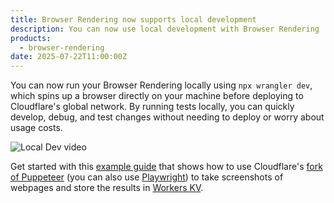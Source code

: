 ```yaml
---
title: Browser Rendering now supports local development
description: You can now use local development with Browser Rendering
products:
  - browser-rendering
date: 2025-07-22T11:00:00Z
---
```


You can now run your Browser Rendering locally using `npx wrangler dev`, which spins up a browser directly on your machine before deploying to Cloudflare's global network. By running tests locally, you can quickly develop, debug, and test changes without needing to deploy or worry about usage costs. 

![Local Dev video](~/assets/images/browser-rendering//localshorterbrowserrendering.gif)

Get started with this [example guide](/browser-rendering/workers-bindings/screenshots/) that shows how to use Cloudflare's [fork of Puppeteer](/browser-rendering/platform/puppeteer/) (you can also use [Playwright](/browser-rendering/platform/playwright/)) to take screenshots of webpages and store the results in [Workers KV](/kv/).

